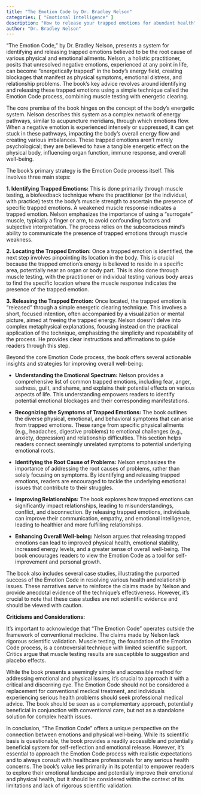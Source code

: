 ```yaml
---
title: "The Emotion Code by Dr. Bradley Nelson"
categories: [ "Emotional Intelligence" ]
description: "How to release your trapped emotions for abundant health"
author: "Dr. Bradley Nelson"
---
```

"The Emotion Code," by Dr. Bradley Nelson, presents a system for identifying and releasing trapped emotions believed to be the root cause of various physical and emotional ailments.  Nelson, a holistic practitioner, posits that unresolved negative emotions, experienced at any point in life, can become "energetically trapped" in the body's energy field, creating blockages that manifest as physical symptoms, emotional distress, and relationship problems.  The book's key advice revolves around identifying and releasing these trapped emotions using a simple technique called the Emotion Code process, combining muscle testing with energetic clearing.

The core premise of the book hinges on the concept of the body's energetic system. Nelson describes this system as a complex network of energy pathways, similar to acupuncture meridians, through which emotions flow. When a negative emotion is experienced intensely or suppressed, it can get stuck in these pathways, impacting the body's overall energy flow and creating various imbalances.  These trapped emotions aren't merely psychological; they are believed to have a tangible energetic effect on the physical body, influencing organ function, immune response, and overall well-being.

The book's primary strategy is the Emotion Code process itself. This involves three main steps:

**1. Identifying Trapped Emotions:** This is done primarily through muscle testing, a biofeedback technique where the practitioner (or the individual, with practice) tests the body's muscle strength to ascertain the presence of specific trapped emotions.  A weakened muscle response indicates a trapped emotion.  Nelson emphasizes the importance of using a "surrogate" muscle, typically a finger or arm, to avoid confounding factors and subjective interpretation.  The process relies on the subconscious mind's ability to communicate the presence of trapped emotions through muscle weakness.

**2. Locating the Trapped Emotion:** Once a trapped emotion is identified, the next step involves pinpointing its location in the body.  This is crucial because the trapped emotion's energy is believed to reside in a specific area, potentially near an organ or body part.  This is also done through muscle testing, with the practitioner or individual testing various body areas to find the specific location where the muscle response indicates the presence of the trapped emotion.

**3. Releasing the Trapped Emotion:** Once located, the trapped emotion is "released" through a simple energetic clearing technique. This involves a short, focused intention, often accompanied by a visualization or mental picture, aimed at freeing the trapped energy. Nelson doesn't delve into complex metaphysical explanations, focusing instead on the practical application of the technique, emphasizing the simplicity and repeatability of the process.  He provides clear instructions and affirmations to guide readers through this step.


Beyond the core Emotion Code process, the book offers several actionable insights and strategies for improving overall well-being:

* **Understanding the Emotional Spectrum:** Nelson provides a comprehensive list of common trapped emotions, including fear, anger, sadness, guilt, and shame, and explains their potential effects on various aspects of life. This understanding empowers readers to identify potential emotional blockages and their corresponding manifestations.

* **Recognizing the Symptoms of Trapped Emotions:** The book outlines the diverse physical, emotional, and behavioral symptoms that can arise from trapped emotions.  These range from specific physical ailments (e.g., headaches, digestive problems) to emotional challenges (e.g., anxiety, depression) and relationship difficulties.  This section helps readers connect seemingly unrelated symptoms to potential underlying emotional roots.

* **Identifying the Root Cause of Problems:**  Nelson emphasizes the importance of addressing the root causes of problems, rather than solely focusing on symptoms. By identifying and releasing trapped emotions, readers are encouraged to tackle the underlying emotional issues that contribute to their struggles.

* **Improving Relationships:**  The book explores how trapped emotions can significantly impact relationships, leading to misunderstandings, conflict, and disconnection.  By releasing trapped emotions, individuals can improve their communication, empathy, and emotional intelligence, leading to healthier and more fulfilling relationships.

* **Enhancing Overall Well-being:**  Nelson argues that releasing trapped emotions can lead to improved physical health, emotional stability, increased energy levels, and a greater sense of overall well-being.  The book encourages readers to view the Emotion Code as a tool for self-improvement and personal growth.


The book also includes several case studies, illustrating the purported success of the Emotion Code in resolving various health and relationship issues.  These narratives serve to reinforce the claims made by Nelson and provide anecdotal evidence of the technique's effectiveness.  However, it's crucial to note that these case studies are not scientific evidence and should be viewed with caution.

**Criticisms and Considerations:**

It's important to acknowledge that "The Emotion Code" operates outside the framework of conventional medicine.  The claims made by Nelson lack rigorous scientific validation.  Muscle testing, the foundation of the Emotion Code process, is a controversial technique with limited scientific support.  Critics argue that muscle testing results are susceptible to suggestion and placebo effects.

While the book presents a seemingly simple and accessible method for addressing emotional and physical issues, it's crucial to approach it with a critical and discerning eye.  The Emotion Code should not be considered a replacement for conventional medical treatment, and individuals experiencing serious health problems should seek professional medical advice.  The book should be seen as a complementary approach, potentially beneficial in conjunction with conventional care, but not as a standalone solution for complex health issues.

In conclusion, "The Emotion Code" offers a unique perspective on the connection between emotions and physical well-being.  While its scientific basis is questionable, the book provides a readily accessible and potentially beneficial system for self-reflection and emotional release.  However, it's essential to approach the Emotion Code process with realistic expectations and to always consult with healthcare professionals for any serious health concerns.  The book's value lies primarily in its potential to empower readers to explore their emotional landscape and potentially improve their emotional and physical health, but it should be considered within the context of its limitations and lack of rigorous scientific validation.

